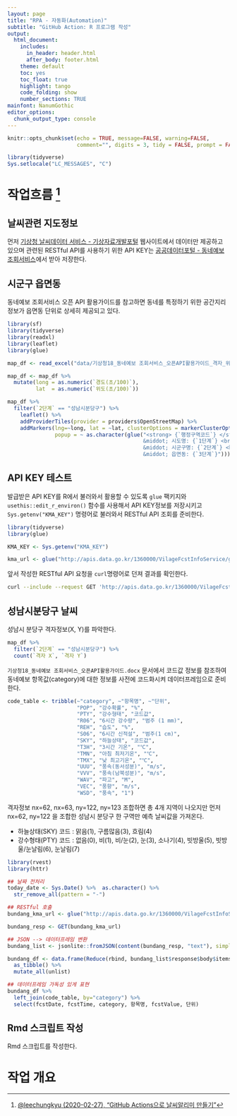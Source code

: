```yaml
---
layout: page
title: "RPA - 자동화(Automation)"
subtitle: "GitHub Action: R 프로그램 작성"
output:
  html_document:
    includes:
      in_header: header.html
      after_body: footer.html
    theme: default
    toc: yes
    toc_float: true
    highlight: tango
    code_folding: show
    number_sections: TRUE
mainfont: NanumGothic
editor_options: 
  chunk_output_type: console
---
```


```r
knitr::opts_chunk$set(echo = TRUE, message=FALSE, warning=FALSE,
                      comment="", digits = 3, tidy = FALSE, prompt = FALSE, fig.align = 'center')

library(tidyverse)
Sys.setlocale("LC_MESSAGES", "C")
```

# 작업흐름 [^call-github] {#initiate-github-actions}

[^call-github]: [@leechungkyu (2020-02-27), "GitHub Actions으로 날씨알리미 만들기"](https://qiita.com/leechungkyu/items/e57951cdaa046acafd76)

## 날씨관련 지도정보 {#all-about-weather-map}

먼저 [기상청 날씨데이터 서비스 - 기상자료개발포털](https://data.kma.go.kr/cmmn/main.do) 웹사이트에서 데이터만 제공하고 있으며 관련된 RESTful API를 사용하기 위한 API KEY는 [공공데이터포털 - 동네예보 조회서비스](https://www.data.go.kr/data/15057682/openapi.do)에서 받아 저장한다.

## 시군구 읍면동 {#map-sido-emd}

동네예보 조회서비스 오픈 API 활용가이드를 참고하면 동네를 특정하기 위한 공간지리 정보가 읍면동 단위로 상세히 제공되고 있다.

```r
library(sf)
library(tidyverse)
library(readxl)
library(leaflet)
library(glue)

map_df <- read_excel("data/기상청18_동네예보 조회서비스_오픈API활용가이드_격자_위경도(20200706).xlsx", sheet = "최종업데이트파일_20200706")

map_df <- map_df %>% 
  mutate(long = as.numeric(`경도(초/100)`),
         lat  = as.numeric(`위도(초/100)`))

map_df %>% 
  filter(`2단계` == "성남시분당구") %>% 
    leaflet() %>% 
    addProviderTiles(provider = providers$OpenStreetMap) %>% 
    addMarkers(lng=~long, lat = ~lat, clusterOptions = markerClusterOptions(),
               popup = ~ as.character(glue("<strong> {`행정구역코드`} </strong> <br>
                                           &middot; 시도명: {`1단계`} <br>
                                           &middot; 시군구명: {`2단계`} <br>
                                           &middot; 읍면동: {`3단계`}")))

```

## API KEY 테스트 {#map-sido-emd-api}

발급받은 API KEY를 R에서 불러와서 활용할 수 있도록 `glue` 팩키지와 `usethis::edit_r_environ()` 함수를 사용해서 API KEY정보를 저장시키고 `Sys.getenv("KMA_KEY")` 명령어로 불러와서 RESTful API 조회를 준비한다.


```r
library(tidyverse)
library(glue)

KMA_KEY <- Sys.getenv("KMA_KEY")

kma_url <- glue("http://apis.data.go.kr/1360000/VilageFcstInfoService/getVilageFcst?serviceKey={KMA_KEY}&numOfRows=10&pageNo=1&base_date=20201021&base_time=0230&nx=55&ny=127&dataType=JSON")
```

앞서 작성한 RESTful API 요청을 `curl`명령어로 던져 결과를 확인한다.

```bash
curl --include --request GET 'http://apis.data.go.kr/1360000/VilageFcstInfoService/getVilageFcst?serviceKey=l83LlqFLUxoCdqYEGwjniUL%2BMWq%2FXbSZBRgFI9YUqvzx03l9ln9DRSjgwYJZ%2BqFON10B286GcOdbBUsvBFm0XA%3D%3D&numOfRows=10&pageNo=1&base_date=20200912&base_time=0230&nx=55&ny=127&dataType=JSON'
```

## 성남시분당구 날씨 {#map-sido-emd-bundang}

성남시 분당구 격자정보(X, Y)를 파악한다.

```r
map_df %>% 
  filter(`2단계` == "성남시분당구") %>% 
  count(`격자 X`, `격자 Y`)
```

`기상청18_동네예보 조회서비스_오픈API활용가이드.docx` 문서에서 코드값 정보를 참조하여 동네예보 항목값(category)에 대한 정보를 사전에 코드화시켜 데이터프레임으로 준비한다.

```r
code_table <- tribble(~"category", ~"항목명", ~"단위", 
                      "POP", "강수확률", "%",
                      "PTY", "강수형태", "코드값",
                      "R06", "6시간 강수량", "범주 (1 mm)",
                      "REH", "습도", "%",
                      "S06", "6시간 신적설", "범주(1 cm)",
                      "SKY", "하늘상태", "코드값",
                      "T3H", "3시간 기온", "℃",
                      "TMN", "아침 최저기온", "℃",
                      "TMX", "낮 최고기온", "℃",
                      "UUU", "풍속(동서성분)", "m/s",
                      "VVV", "풍속(남북성분)", "m/s",
                      "WAV", "파고", "M",
                      "VEC", "풍향", "m/s",
                      "WSD", "풍속", "1")
```


격자정보 nx=62, nx=63, ny=122, ny=123 조합하면 총 4개 지역이 나오지만 먼저 nx=62, ny=122 을 조합한 성남시 분당구 한 구역만 예측 날씨값을 가져온다. 

- 하늘상태(SKY) 코드 : 맑음(1), 구름많음(3), 흐림(4) 
- 강수형태(PTY) 코드 : 없음(0), 비(1), 비/눈(2), 눈(3), 소나기(4), 빗방울(5), 빗방울/눈날림(6), 눈날림(7)

```r
library(rvest)
library(httr)

## 날짜 전처리
today_date <- Sys.Date() %>%  as.character() %>% 
  str_remove_all(pattern = "-")

## RESTful 호출
bundang_kma_url <- glue("http://apis.data.go.kr/1360000/VilageFcstInfoService/getVilageFcst?serviceKey={KMA_KEY}&numOfRows=10&pageNo=1&base_date={today_date}&base_time=0230&nx=62&ny=122&dataType=JSON")

bundang_resp <- GET(bundang_kma_url)

## JSON --> 데이터프레임 변환
bundang_list <- jsonlite::fromJSON(content(bundang_resp, "text"), simplifyVector = FALSE)

bundang_df <- data.frame(Reduce(rbind, bundang_list$response$body$items$item)) %>% 
  as_tibble() %>% 
  mutate_all(unlist)

## 데이터프레임 가독성 있게 표현
bundang_df %>% 
  left_join(code_table, by="category") %>% 
  select(fcstDate, fcstTime, category, 항목명, fcstValue, 단위)
```


## Rmd 스크립트 작성 {#write-rmd-script}

Rmd 스크립트를 작성한다.

# 작업 개요


